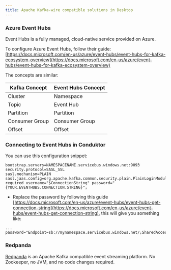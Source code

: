 ```yaml
---
title: Apache Kafka-wire compatible solutions in Desktop
---
```


### Azure Event Hubs

Event Hubs is a fully managed, cloud-native service provided on Azure.

To configure Azure Event Hubs, follow their guide: [https://docs.microsoft.com/en-us/azure/event-hubs/event-hubs-for-kafka-ecosystem-overview](https://docs.microsoft.com/en-us/azure/event-hubs/event-hubs-for-kafka-ecosystem-overview)

The concepts are similar:

| Kafka Concept  | Event Hubs Concept |
| -------------- | ------------------ |
| Cluster        | Namespace          |
| Topic          | Event Hub          |
| Partition      | Partition          |
| Consumer Group | Consumer Group     |
| Offset         | Offset             |

### Connecting to Event Hubs in Conduktor

You can use this configuration snippet:

```
bootstrap.servers=NAMESPACENAME.servicebus.windows.net:9093
security.protocol=SASL_SSL
sasl.mechanism=PLAIN
sasl.jaas.config=org.apache.kafka.common.security.plain.PlainLoginModule required username="$ConnectionString" password="{YOUR.EVENTHUBS.CONNECTION.STRING}";
```

- Replace the password by following this guide [https://docs.microsoft.com/en-us/azure/event-hubs/event-hubs-get-connection-string](https://docs.microsoft.com/en-us/azure/event-hubs/event-hubs-get-connection-string), this will give you something like:

```
... password="Endpoint=sb://mynamespace.servicebus.windows.net/;SharedAccessKeyName=RootManageSharedAccessKey;SharedAccessKey=XXXXXXXXXXXXXXXX";
```

### Redpanda

[Redpanda](https://redpanda.com) is an Apache Kafka compatible event streaming platform. No Zookeeper, no JVM, and no code changes required.
